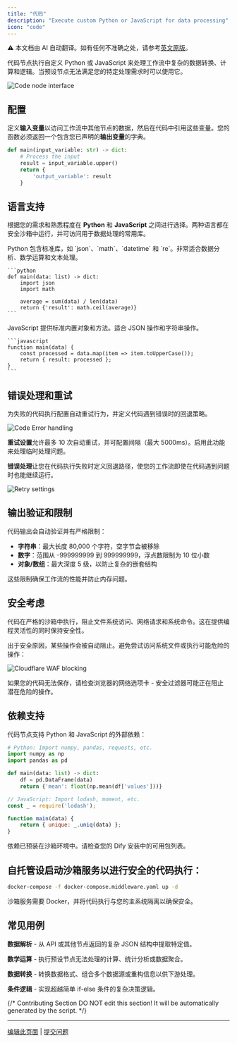 ```yaml
---
title: "代码"
description: "Execute custom Python or JavaScript for data processing"
icon: "code"
---
```


<Note> ⚠️ 本文档由 AI 自动翻译。如有任何不准确之处，请参考[英文原版](/en/documentation/pages/nodes/code)。</Note>


代码节点执行自定义 Python 或 JavaScript 来处理工作流中复杂的数据转换、计算和逻辑。当预设节点无法满足您的特定处理需求时可以使用它。

<Frame caption="代码节点配置界面">
  <img src="https://assets-docs.dify.ai/dify-enterprise-mintlify/en/guides/workflow/node/9969aa1bc1912aebe366f5d8f5dde296.png" alt="Code node interface" />
</Frame>

## 配置

定义**输入变量**以访问工作流中其他节点的数据，然后在代码中引用这些变量。您的函数必须返回一个包含您已声明的**输出变量**的字典。

```python
def main(input_variable: str) -> dict:
    # Process the input
    result = input_variable.upper()
    return {
        'output_variable': result
    }
```

## 语言支持

根据您的需求和熟悉程度在 **Python** 和 **JavaScript** 之间进行选择。两种语言都在安全沙箱中运行，并可访问用于数据处理的常用库。

<Tabs>
  <Tab title="Python">
    Python 包含标准库，如 `json`、`math`、`datetime` 和 `re`。非常适合数据分析、数学运算和文本处理。
    
    ```python
    def main(data: list) -> dict:
        import json
        import math
        
        average = sum(data) / len(data)
        return {'result': math.ceil(average)}
    ```
  </Tab>
  
  <Tab title="JavaScript">
    JavaScript 提供标准内置对象和方法。适合 JSON 操作和字符串操作。
    
    ```javascript
    function main(data) {
        const processed = data.map(item => item.toUpperCase());
        return { result: processed };
    }
    ```
  </Tab>
</Tabs>

## 错误处理和重试

为失败的代码执行配置自动重试行为，并定义代码遇到错误时的回退策略。

<Frame caption="错误处理配置选项">
  <img src="https://assets-docs.dify.ai/2024/12/58f392734ce44b22cd8c160faf28cd14.png" alt="Code Error handling" />
</Frame>

**重试设置**允许最多 10 次自动重试，并可配置间隔（最大 5000ms）。启用此功能来处理临时处理问题。

**错误处理**让您在代码执行失败时定义回退路径，使您的工作流即使在代码遇到问题时也能继续运行。

<Frame caption="重试配置界面">
  <img src="https://assets-docs.dify.ai/2024/12/9fdd5525a91dc925b79b89272893becf.png" alt="Retry settings" />
</Frame>

## 输出验证和限制

代码输出会自动验证并有严格限制：
- **字符串**：最大长度 80,000 个字符，空字节会被移除
- **数字**：范围从 -999999999 到 999999999，浮点数限制为 10 位小数
- **对象/数组**：最大深度 5 级，以防止复杂的嵌套结构

这些限制确保工作流的性能并防止内存问题。

## 安全考虑

代码在严格的沙箱中执行，阻止文件系统访问、网络请求和系统命令。这在提供编程灵活性的同时保持安全性。

出于安全原因，某些操作会被自动阻止。避免尝试访问系统文件或执行可能危险的操作：

<Frame caption="Cloudflare WAF 安全过滤">
  <img src="https://assets-docs.dify.ai/2024/12/ad4dc065c4c567c150ab7fa7bfd123a3.png" alt="Cloudflare WAF blocking" />
</Frame>

如果您的代码无法保存，请检查浏览器的网络选项卡 - 安全过滤器可能正在阻止潜在危险的操作。

## 依赖支持

代码节点支持 Python 和 JavaScript 的外部依赖：

```python
# Python: Import numpy, pandas, requests, etc.
import numpy as np
import pandas as pd

def main(data: list) -> dict:
    df = pd.DataFrame(data)
    return {'mean': float(np.mean(df['values']))}
```

```javascript
// JavaScript: Import lodash, moment, etc.
const _ = require('lodash');

function main(data) {
    return { unique: _.uniq(data) };
}
```

依赖已预装在沙箱环境中。请检查您的 Dify 安装中的可用包列表。

## 自托管设启动沙箱服务以进行安全的代码执行：

```bash
docker-compose -f docker-compose.middleware.yaml up -d
```

沙箱服务需要 Docker，并将代码执行与您的主系统隔离以确保安全。

## 常见用例

**数据解析** - 从 API 或其他节点返回的复杂 JSON 结构中提取特定值。

**数学运算** - 执行预设节点无法处理的计算、统计分析或数据聚合。

**数据转换** - 转换数据格式、组合多个数据源或重构信息以供下游处理。

**条件逻辑** - 实现超越简单 if-else 条件的复杂决策逻辑。

{/*
Contributing Section
DO NOT edit this section!
It will be automatically generated by the script.
*/}

---

[编辑此页面](https://github.com/langgenius/dify-docs/edit/main/zh-hans/documentation/pages/nodes/code.mdx) | [提交问题](https://github.com/langgenius/dify-docs/issues/new?template=docs.yml)

